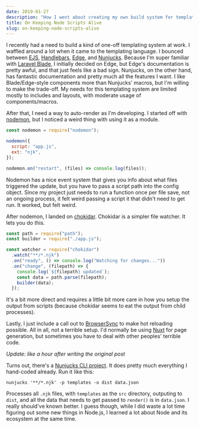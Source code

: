 ```yaml
---
date: 2019-01-27
description: "How I went about creating my own build system for templates needed for a project at work."
title: On Keeping Node Scripts Alive
slug: on-keeping-node-scripts-alive
---
```


I recently had a need to build a kind of one-off templating system at work. I
waffled around a lot when it came to the templating language. I bounced between
[EJS][], [Handlebars][], [Edge][], and [Nunjucks][]. Because I'm super familiar
with [Laravel Blade](https://laravel.com/docs/5.7/blade), I initially decided
on Edge, but Edge's documentation is pretty awful, and that just feels like a
bad sign. Nunjucks, on the other hand, has fantastic documentation and pretty
much all the features I want. I like Blade/Edge-style components more than
Nunjucks' macros, but I'm willing to make the trade-off. My needs for this
templating system are limited mostly to includes and layouts, with moderate
usage of components/macros.

After that, I need a way to auto-render as I'm developing. I started off with
[nodemon][], but I noticed a weird thing with using it as a module.

```javascript
const nodemon = require("nodemon");

nodemon({
  script: "app.js",
  ext: "njk",
});

nodemon.on("restart", (files) => console.log(files));
```

Nodemon has a nice event system that gives you info about what files triggered
the update, but you have to pass a script path into the config object. Since my
project just needs to run a function once per file save, not an ongoing
process, it felt weird passing a script it that didn't need to get run. It
worked, but felt weird.

After nodemon, I landed on [chokidar][]. Chokidar is a simpler file watcher. It
lets you do this.

```javascript
const path = require("path");
const builder = require("./app.js");

const watcher = require("chokidar")
  .watch("**/*.njk")
  .on("ready", () => console.log("Watching for changes..."))
  .on("change", (filepath) => {
    console.log(`${filepath} updated`);
    const data = path.parse(filepath);
    builder(data);
  });
```

It's a bit more direct and requires a little bit more care in how you setup the
output from scripts (because chokidar seems to eat the output from child
processes).

Lastly, I just include a call out to [BrowserSync][] to make hot reloading
possible. All in all, not a terrible setup. I'd normally be using [Nuxt][] for page
generation, but sometimes you have to deal with other peoples' terrible code.

_Update: like a hour after writing the original post_

Turns out, there's a [Nunjucks CLI project][nunjucks-cli]. It does pretty much
everything I hand-coded already. Run it like this:

`nunjucks '**/*.njk' -p templates -o dist data.json`

Processes all `.njk` files, with `templates` as the `src` directory, outputing to
`dist`, and all the data that needs to get passed to `render()` is in
`data.json`. I really should've known better. I guess though, while I did waste
a lot time figuring out some new things in Node.js, I learned a lot about Node
and its ecosystem at the same time.

[ejs]: http://www.ejs.co
[handlebars]: http://handlebarsjs.com/
[edge]: https://edge.adonisjs.com/
[nunjucks]: https://mozilla.github.io/nunjucks/
[nodemon]: https://nodemon.io/
[chokidar]: https://github.com/paulmillr/chokidar
[nuxt]: http://nuxtjs.org/
[browsersync]: https://www.browsersync.io/
[nunjucks-cli]: https://github.com/jeremyben/nunjucks-cli
